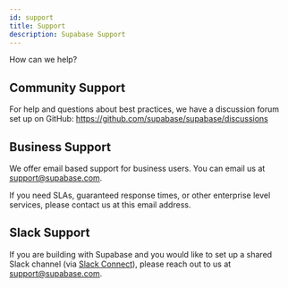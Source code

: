 ```yaml
---
id: support
title: Support
description: Supabase Support
---
```


How can we help?

## Community Support

For help and questions about best practices, we have a discussion forum set up on GitHub: https://github.com/supabase/supabase/discussions

## Business Support

We offer email based support for business users. You can email us at support@supabase.com.

If you need SLAs, guaranteed response times, or other enterprise level services, please contact us at this email address.

## Slack Support

If you are building with Supabase and you would like to set up a shared Slack channel (via [Slack Connect](https://slack.com/connect)), please reach out to us at support@supabase.com.
